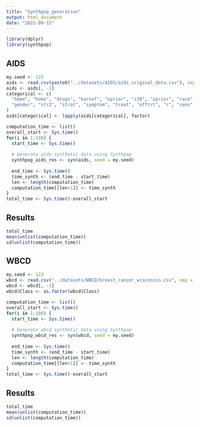 ```yaml
---
title: "Synthpop_generation"
output: html_document
date: "2022-09-12"
---
```


```r
library(dplyr)
library(synthpop)
```

## AIDS

```r
my.seed <- 123
aids <- read.csv(paste0("../datasets/AIDS/aids_original_data.csv"), sep = ";", na.strings = c("NA", "", NA))
aids <- aids[, -1]
categorical <- c(
  "hemo", "homo", "drugs", "karnof", "oprior", "z30", "zprior", "race",
  "gender", "str2", "strat", "symptom", "treat", "offtrt", "r", "cens", "arms"
)
aids[categorical] <- lapply(aids[categorical], factor)

computation_time <- list()
overall_start <- Sys.time()
for(i in 1:100) {
  start_time <- Sys.time()
  
  # Generate aids synthetic data using Synthpop
  synthpop_aids_res <- syn(aids, seed = my.seed)
  
  end_time <- Sys.time()
  time_synth <- (end_time - start_time)
  len <- length(computation_time)
  computation_time[[len+1]] <- time_synth
}
total_time <- Sys.time()-overall_start

```

## Results
```r
total_time
mean(unlist(computation_time))
sd(unlist(computation_time))
```

## WBCD

```r
my.seed <- 123
wbcd <- read.csv("../datasets/WBCD/breast_cancer_wisconsin.csv", sep = ",", na.strings = c("NA", "", NA))
wbcd <- wbcd[, -1]
wbcd$Class <- as.factor(wbcd$Class)

computation_time <- list()
overall_start <- Sys.time()
for(i in 1:100) {
  start_time <- Sys.time()
  
  # Generate wbcd synthetic data using Synthpop
  synthpop_wbcd_res <- syn(wbcd, seed = my.seed)
  
  end_time <- Sys.time()
  time_synth <- (end_time - start_time)
  len <- length(computation_time)
  computation_time[[len+1]] <- time_synth
}
total_time <- Sys.time()-overall_start
```

## Results
```r
total_time
mean(unlist(computation_time))
sd(unlist(computation_time))
```